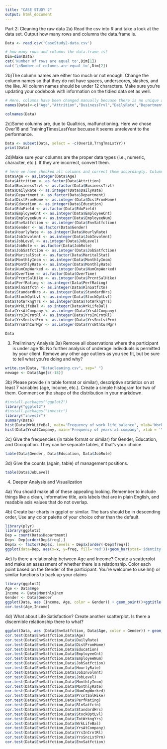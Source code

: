 ```yaml
---
title: "CASE STUDY 2"
output: html_document
---
```

Part 2: Cleaning the raw data
2a) Read the csv into R and take a look at the data set.  Output how many rows and columns the data.frame is.
```r
Data <- read.csv('CaseStudy2-data.csv')

# how many rows and columns the data.frame is?
Dim=dim(Data)
cat('Number of rows are equal to',Dim[1])
cat('\nNumber of columns are equal to',Dim[2])

```
2b)The column names are either too much or not enough.  Change the column names so that they do not have spaces, underscores, slashes, and the like. All column names should be under 12 characters. Make sure you're updating your codebook with information on the tidied data set as well.
```r
# Here, columns have been changed manually becuase there is no unique algorithm to explain them all
names(Data)<-c("Age","Attrition","BusinessTrvl","DailyRate","Department","DistFromHome","Education","EduField","EmployeeCnt","EmployeeNum","EnvSatfction","Gender","HourlyRate","JobInvolmnt","JobLevel","JobRole","JobSatfction","MaritalStat","MonthlyIncm","MonthlyRate","NumCmpWorked","Over18","OverTime","PrcntSalHike","PerfRating","RlnSatfctn","StandardHrs","StockOptLvl","TotWrkngYrs","TrngTmsLstYr","WrkLifeBal","YrsAtCompany","YrsInCrntRl","YrsSncLstPrm","YrsWthCurMgr")

colnames(Data)
```
2c)Some columns are, due to Qualtrics, malfunctioning.
Here we chose Over18 and TrainingTimesLastYear becuase it seems unrelevent to the performance.

```r
Data <- subset(Data, select = -c(Over18,TrngTmsLstYr))
print(Data)
```

2d)Make sure your columns are the proper data types (i.e., numeric, character, etc.).  If they are incorrect, convert them. 
```r
# here we have checked all columns and correct them accordingly. Columns are either integer or factor but we have change them all to their correct format.
Data$Age <- as.integer(Data$Age)
Data$Attrition <- as.factor(Data$Attrition)
Data$BusinessTrvl <- as.factor(Data$BusinessTrvl)
Data$DailyRate <- as.integer(Data$DailyRate)
Data$Department <- as.factor(Data$Department)
Data$DistFromHome <- as.integer(Data$DistFromHome)
Data$Education <- as.integer(Data$Education)
Data$EduField <- as.factor(Data$EduField)
Data$EmployeeCnt <- as.integer(Data$EmployeeCnt)
Data$EmployeeNum <- as.integer(Data$EmployeeNum)
Data$EnvSatfction <- as.integer(Data$EnvSatfction)
Data$Gender <- as.factor(Data$Gender)
Data$HourlyRate <- as.integer(Data$HourlyRate)
Data$JobInvolmnt <- as.integer(Data$JobInvolmnt)
Data$JobLevel <- as.integer(Data$JobLevel)
Data$JobRole <- as.factor(Data$JobRole)
Data$JobSatfction <- as.integer(Data$JobSatfction)
Data$MaritalStat <- as.factor(Data$MaritalStat)
Data$MonthlyIncm <- as.integer(Data$MonthlyIncm)
Data$MonthlyRate <- as.integer(Data$MonthlyRate)
Data$NumCmpWorked <- as.integer(Data$NumCmpWorked)
Data$OverTime <- as.factor(Data$OverTime)
Data$PrcntSalHike <- as.integer(Data$PrcntSalHike)
Data$PerfRating <- as.integer(Data$PerfRating)
Data$RlnSatfctn <- as.integer(Data$RlnSatfctn)
Data$StandardHrs <- as.integer(Data$StandardHrs)
Data$StockOptLvl <- as.integer(Data$StockOptLvl)
Data$TotWrkngYrs <- as.integer(Data$TotWrkngYrs)
Data$WrkLifeBal <- as.integer(Data$WrkLifeBal)
Data$YrsAtCompany <- as.integer(Data$YrsAtCompany)
Data$YrsInCrntRl <- as.integer(Data$YrsInCrntRl)
Data$YrsSncLstPrm <- as.integer(Data$YrsSncLstPrm)
Data$YrsWthCurMgr <- as.integer(Data$YrsWthCurMgr)

Data
```


3.	Preliminary Analysis
3a)	Remove all observations where the participant is under age 18.  No further analysis of underage individuals is permitted by your client.  Remove any other age outliers as you see fit, but be sure to tell what you're doing and why?

```r
write.csv(Data, "Datacleaning.csv", sep=" ")
newage <- Data$Age[c(-18)]
```

3b)	Please provide (in table format or similar), descriptive statistics on at least 7 variables (age, Income, etc.).  Create a simple histogram for two of them.  Comment on the shape of the distribution in your markdown.
```r
#install.packages("ggplot2")
library("ggplot2")
#install.packages("investr")
library("investr")
summary(Data)
hist(Data$WrkLifeBal, main='Frequency of work life balance', xlab='Work life balance')
hist(Data$YrsAtCompany, main='Frequency of years at company', xlab = 'Years at company')
```

3c) Give the frequencies (in table format or similar) for Gender, Education, and Occupation.  They can be separate tables, if that's your choice.

```r
table(Data$Gender, Data$Education, Data$JobRole)

```


3d)	Give the counts (again, table) of management positions.
```r
table(Data$JobLevel)
```




4.	Deeper Analysis and Visualization 

4a)	You should make all of these appealing looking.  Remember to include things like a clean, informative title, axis labels that are in plain English, and readable axis values that do not overlap.

4b)	Create bar charts in ggplot or similar. The bars should be in descending order, Use any color palette of your choice other than the default.
```r
library(plyr)
library(ggplot2)
Dep = count(Data$Department)
Dep<- Dep[order(Dep$freq),]
Dep$x <- factor(Dep$x, levels = Dep$x[order(-Dep$freq)])
ggplot(data=Dep, aes(x=x, y=freq, fill='red'))+geom_bar(stat='identity')
```

4c)	Is there a relationship between Age and Income?  Create a scatterplot and make an assessment of whether there is a relationship.  Color each point based on the Gender of the participant.  You’re welcome to use lm() or similar functions to back up your claims

```r
library(ggplot2)
Age <- Data$Age
Income <- Data$MonthlyIncm
Gender <- Data$Gender
ggplot(Data, aes (Income, Age, color = Gender)) + geom_point()+ggtitle("Correlation between income and age")+geom_smooth(method = lm)
cor.test(Age,Income)
```


4d)	What about Life Satisfaction?  Create another scatterplot.  Is there a discernible relationship there to what?   

```r
ggplot(Data, aes (Data$EnvSatfction, Data$Age, color = Gender)) + geom_point()+ggtitle("Correlation between Job satisfaction and age")+geom_smooth(method = lm)
cor.test(Data$EnvSatfction,Data$Age)
cor.test(Data$EnvSatfction,Data$DailyRate)
cor.test(Data$EnvSatfction,Data$DistFromHome)
cor.test(Data$EnvSatfction,Data$Education)
cor.test(Data$EnvSatfction,Data$EmployeeCnt)
cor.test(Data$EnvSatfction,Data$EmployeeNum)
cor.test(Data$EnvSatfction,Data$JobSatfction)
cor.test(Data$EnvSatfction,Data$HourlyRate)
cor.test(Data$EnvSatfction,Data$JobInvolmnt)
cor.test(Data$EnvSatfction,Data$JobLevel)
cor.test(Data$EnvSatfction,Data$MonthlyIncm)
cor.test(Data$EnvSatfction,Data$MonthlyRate)
cor.test(Data$EnvSatfction,Data$NumCmpWorked)
cor.test(Data$EnvSatfction,Data$PrcntSalHike)
cor.test(Data$EnvSatfction,Data$PerfRating)
cor.test(Data$EnvSatfction,Data$RlnSatfctn)
cor.test(Data$EnvSatfction,Data$StandardHrs)
cor.test(Data$EnvSatfction,Data$StockOptLvl)
cor.test(Data$EnvSatfction,Data$TotWrkngYrs)
cor.test(Data$EnvSatfction,Data$WrkLifeBal)
cor.test(Data$EnvSatfction,Data$YrsAtCompany)
cor.test(Data$EnvSatfction,Data$YrsInCrntRl)
cor.test(Data$EnvSatfction,Data$YrsSncLstPrm)
cor.test(Data$EnvSatfction,Data$EnvSatfction)


```




